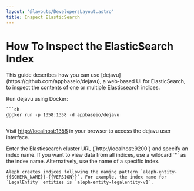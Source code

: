 ```yaml
---
layout: '@layouts/DevelopersLayout.astro'
title: Inspect ElasticSearch
---
```


# How To Inspect the ElasticSearch Index

<p class="lead">This guide describes how you can use [dejavu](https://github.com/appbaseio/dejavu), a web-based UI for ElasticSearch, to inspect the contents of one or multiple Elasticsearch indices.</p>

<Steps>
  <Step>
    Run dejavu using Docker:

    ```sh
    docker run -p 1358:1358 -d appbaseio/dejavu
    ```
  </Step>

  <Step>Visit [http://localhost:1358](http://localhost:1358) in your browser to access the dejavu user interface.</Step>

  <Step>
    Enter the Elasticsearch cluster URL (`http://localhost:9200`) and specify an index name. If you want to view data from all indices, use a wildcard `*` as the index name. Alternatively, use the name of a specific index.

    Aleph creates indices following the naming pattern `aleph-entity-{{SCHEMA_NAME}}-{{VERSION}}`. For example, the index name for `LegalEntity` entities is `aleph-entity-legalentity-v1`.
  </Step>
</Steps>
